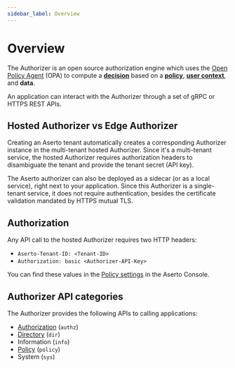 ```yaml
---
sidebar_label: Overview
---
```


# Overview

The Authorizer is an open source authorization engine which uses the 
[Open Policy Agent](https://www.openpolicyagent.org) (OPA) to 
compute a [**decision**](/overview/policy#decision) based on a [**policy**](/overview/policy), 
[**user context**](/overview/policy#user-context), and **data**.

An application can interact with the Authorizer through a set of gRPC or HTTPS REST APIs.

## Hosted Authorizer vs Edge Authorizer

Creating an Aserto tenant automatically creates a corresponding Authorizer instance in the 
multi-tenant hosted Authorizer. Since it's a multi-tenant service, the hosted Authorizer 
requires authorization headers to disambiguate the tenant and provide the tenant secret (API key). 

The Aserto authorizer can also be deployed as a sidecar (or as a local service), right next to 
your application. Since this Authorizer is a single-tenant service, it does not require authentication, 
besides the certificate validation mandated by HTTPS mutual TLS.

## Authorization

Any API call to the hosted Authorizer requires two HTTP headers:
* `Aserto-Tenant-ID: <Tenant-ID>`
* `Authorization: basic <Authorizer-API-Key>`

You can find these values in the [Policy settings](/aserto-console/view-policies#viewing-policy-settings)
in the Aserto Console.

## Authorizer API categories

The Authorizer provides the following APIs to calling applications: 
* [Authorization](/authorizer-guide/authz) (`authz`)
* [Directory](/authorizer-guide/dir) (`dir`)
* Information (`info`)
* [Policy](/authorizer-guide/policy) (`policy`)
* System (`sys`)

